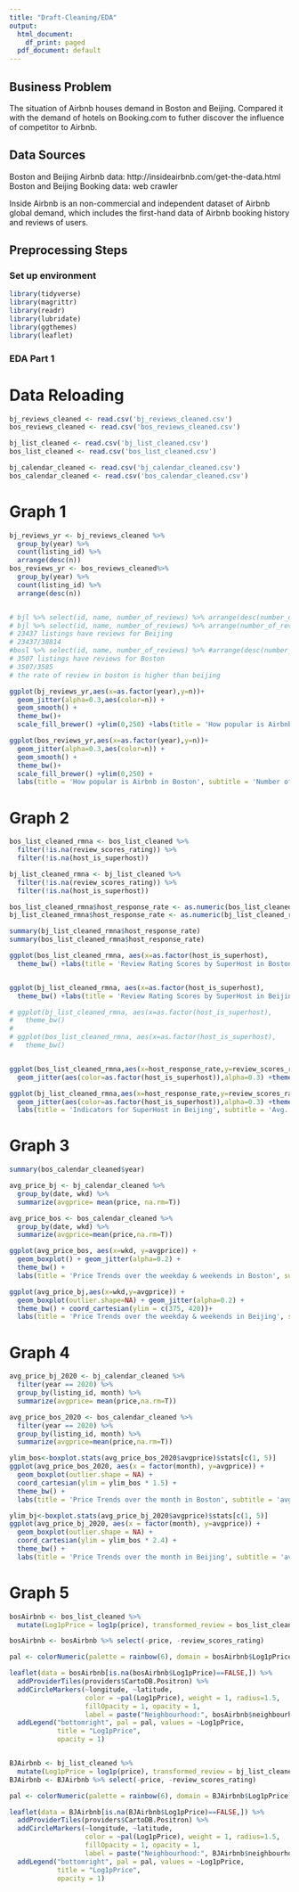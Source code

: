 ---
title: "Draft-Cleaning/EDA"
output:
  html_document:
    df_print: paged
  pdf_document: default
---
## Business Problem
The situation of Airbnb houses demand in Boston and Beijing. Compared it with the demand of hotels on Booking.com to futher discover the influence of competitor to Airbnb.

## Data Sources
Boston and Beijing Airbnb data: http://insideairbnb.com/get-the-data.html
Boston and Beijing Booking data: web crawler

Inside Airbnb is an non-commercial and independent dataset of Airbnb global demand, which includes the first-hand data of Airbnb booking history and reviews of users.

## Preprocessing Steps 
### Set up environment

```{r message=FALSE, warning=FALSE}
library(tidyverse)
library(magrittr)
library(readr)
library(lubridate)
library(ggthemes)
library(leaflet)
```


### EDA Part 1 

# Data Reloading
```{r message=FALSE, warning=FALSE}
bj_reviews_cleaned <- read.csv('bj_reviews_cleaned.csv')
bos_reviews_cleaned <- read.csv('bos_reviews_cleaned.csv')

```

```{r message=FALSE, warning=FALSE}
bj_list_cleaned <- read.csv('bj_list_cleaned.csv')
bos_list_cleaned <- read.csv('bos_list_cleaned.csv')
```

```{r message=FALSE, warning=FALSE}
bj_calendar_cleaned <- read.csv('bj_calendar_cleaned.csv')
bos_calendar_cleaned <- read.csv('bos_calendar_cleaned.csv')
```


# Graph 1
```{r}


bj_reviews_yr <- bj_reviews_cleaned %>%
  group_by(year) %>%  
  count(listing_id) %>% 
  arrange(desc(n)) 
bos_reviews_yr <- bos_reviews_cleaned%>% 
  group_by(year) %>% 
  count(listing_id) %>% 
  arrange(desc(n)) 


# bjl %>% select(id, name, number_of_reviews) %>% arrange(desc(number_of_reviews))
# bjl %>% select(id, name, number_of_reviews) %>% arrange(number_of_reviews)
# 23437 listings have reviews for Beijing
# 23437/38814
#bosl %>% select(id, name, number_of_reviews) %>% #arrange(desc(number_of_reviews))
# 3507 listings have reviews for Boston
# 3507/3585
# the rate of review in boston is higher than beijing 

ggplot(bj_reviews_yr,aes(x=as.factor(year),y=n))+
  geom_jitter(alpha=0.3,aes(color=n)) +
  geom_smooth() +
  theme_bw()+
  scale_fill_brewer() +ylim(0,250) +labs(title = 'How popular is Airbnb in Beijing', subtitle = 'Number of reviews received for a single listing over years',color='# of reviews') + xlab('Year') + ylab('The number of reviews')

ggplot(bos_reviews_yr,aes(x=as.factor(year),y=n))+
  geom_jitter(alpha=0.3,aes(color=n)) +
  geom_smooth() +
  theme_bw()+
  scale_fill_brewer() +ylim(0,250) +
  labs(title = 'How popular is Airbnb in Boston', subtitle = 'Number of reviews received for a single listing over years',color='# of reviews') +xlab('Year') + ylab('The number of reviews')


```

# Graph 2

```{r}

bos_list_cleaned_rmna <- bos_list_cleaned %>% 
  filter(!is.na(review_scores_rating)) %>% 
  filter(!is.na(host_is_superhost))

bj_list_cleaned_rmna <- bj_list_cleaned %>% 
  filter(!is.na(review_scores_rating)) %>% 
  filter(!is.na(host_is_superhost))

bos_list_cleaned_rmna$host_response_rate <- as.numeric(bos_list_cleaned_rmna$host_response_rate)
bj_list_cleaned_rmna$host_response_rate <- as.numeric(bj_list_cleaned_rmna$host_response_rate)

summary(bj_list_cleaned_rmna$host_response_rate)
summary(bos_list_cleaned_rmna$host_response_rate)

ggplot(bos_list_cleaned_rmna, aes(x=as.factor(host_is_superhost),                                                 y=review_scores_rating)) + geom_boxplot() +
  theme_bw() +labs(title = 'Review Rating Scores by SuperHost in Boston') + xlab('Super Host or Not') + ylab('Review Rating in 100 pts Scale')


ggplot(bj_list_cleaned_rmna, aes(x=as.factor(host_is_superhost),                                                 y=review_scores_rating)) + geom_boxplot() +
  theme_bw() +labs(title = 'Review Rating Scores by SuperHost in Beijing') + xlab('Super Host or Not') + ylab('Review Rating in 100 pts Scale')

# ggplot(bj_list_cleaned_rmna, aes(x=as.factor(host_is_superhost),                                                 y=host_response_rate)) + geom_boxplot() +
#   theme_bw()
# 
# ggplot(bos_list_cleaned_rmna, aes(x=as.factor(host_is_superhost),                                                 y=host_response_rate)) + geom_boxplot() +
#   theme_bw()


ggplot(bos_list_cleaned_rmna,aes(x=host_response_rate,y=review_scores_rating)) +
  geom_jitter(aes(color=as.factor(host_is_superhost)),alpha=0.3) +theme_bw() +labs(title = 'Indicators for SuperHost in Boston', subtitle = 'Avg. Rating by Response Rate', color = 'Is SuperHost') + xlab('Host Response Rate') + ylab('Review Rating in 100 pts Scale')

ggplot(bj_list_cleaned_rmna,aes(x=host_response_rate,y=review_scores_rating)) +
  geom_jitter(aes(color=as.factor(host_is_superhost)),alpha=0.3) +theme_bw() +
  labs(title = 'Indicators for SuperHost in Beijing', subtitle = 'Avg. Rating by Response Rate', color = 'Is SuperHost') + xlab('Host Response Rate') + ylab('Review Rating in 100 pts Scale')
```


# Graph 3
```{r}
summary(bos_calendar_cleaned$year)

avg_price_bj <- bj_calendar_cleaned %>% 
  group_by(date, wkd) %>% 
  summarize(avgprice= mean(price, na.rm=T))

avg_price_bos <- bos_calendar_cleaned %>% 
  group_by(date, wkd) %>% 
  summarize(avgprice=mean(price,na.rm=T))

ggplot(avg_price_bos, aes(x=wkd, y=avgprice)) + 
  geom_boxplot() + geom_jitter(alpha=0.2) + 
  theme_bw() + 
  labs(title = 'Price Trends over the weekday & weekends in Boston', subtitle = 'avgprice = Avg. price by day') +xlab('weekday & weekends')

ggplot(avg_price_bj,aes(x=wkd,y=avgprice)) + 
  geom_boxplot(outlier.shape=NA) + geom_jitter(alpha=0.2) +
  theme_bw() + coord_cartesian(ylim = c(375, 420))+
  labs(title = 'Price Trends over the weekday & weekends in Beijing', subtitle = 'avgprice = Avg. price by day') +xlab('weekday & weekends')
```

# Graph 4 

```{r}
avg_price_bj_2020 <- bj_calendar_cleaned %>% 
  filter(year == 2020) %>% 
  group_by(listing_id, month) %>% 
  summarize(avgprice= mean(price,na.rm=T))

avg_price_bos_2020 <- bos_calendar_cleaned %>% 
  filter(year == 2020) %>% 
  group_by(listing_id, month) %>% 
  summarize(avgprice=mean(price,na.rm=T))

ylim_bos<-boxplot.stats(avg_price_bos_2020$avgprice)$stats[c(1, 5)]
ggplot(avg_price_bos_2020, aes(x = factor(month), y=avgprice)) + 
  geom_boxplot(outlier.shape = NA) + 
  coord_cartesian(ylim = ylim_bos * 1.5) +
  theme_bw() + 
  labs(title = 'Price Trends over the month in Boston', subtitle = 'avgprice = Avg. price by listing') +xlab('Months') +ylab('average price')

ylim_bj<-boxplot.stats(avg_price_bj_2020$avgprice)$stats[c(1, 5)]
ggplot(avg_price_bj_2020, aes(x = factor(month), y=avgprice)) + 
  geom_boxplot(outlier.shape = NA) + 
  coord_cartesian(ylim = ylim_bos * 2.4) +
  theme_bw() + 
  labs(title = 'Price Trends over the month in Beijing', subtitle = 'avgprice = Avg. price by listing') + xlab('Months') +ylab('average price')
```


# Graph 5
```{r}
bosAirbnb <- bos_list_cleaned %>% 
  mutate(Log1pPrice = log1p(price), transformed_review = bos_list_cleaned$review_scores_rating^5)

bosAirbnb <- bosAirbnb %>% select(-price, -review_scores_rating)

pal <- colorNumeric(palette = rainbow(6), domain = bosAirbnb$Log1pPrice)

leaflet(data = bosAirbnb[is.na(bosAirbnb$Log1pPrice)==FALSE,]) %>%  
  addProviderTiles(providers$CartoDB.Positron) %>% 
  addCircleMarkers(~longitude, ~latitude, 
                   color = ~pal(Log1pPrice), weight = 1, radius=1.5, 
                   fillOpacity = 1, opacity = 1,
                   label = paste("Neighbourhood:", bosAirbnb$neighbourhood_cleansed)) %>% 
  addLegend("bottomright", pal = pal, values = ~Log1pPrice,
            title = "Log1pPrice",
            opacity = 1)


BJAirbnb <- bj_list_cleaned %>% 
  mutate(Log1pPrice = log1p(price), transformed_review = bj_list_cleaned$review_scores_rating^5)
BJAirbnb <- BJAirbnb %>% select(-price, -review_scores_rating)

pal <- colorNumeric(palette = rainbow(6), domain = BJAirbnb$Log1pPrice)

leaflet(data = BJAirbnb[is.na(BJAirbnb$Log1pPrice)==FALSE,]) %>%  
  addProviderTiles(providers$CartoDB.Positron) %>% 
  addCircleMarkers(~longitude, ~latitude, 
                   color = ~pal(Log1pPrice), weight = 1, radius=1.5, 
                   fillOpacity = 1, opacity = 1,
                   label = paste("Neighbourhood:", BJAirbnb$neighbourhood_cleansed)) %>% 
  addLegend("bottomright", pal = pal, values = ~Log1pPrice,
            title = "Log1pPrice",
            opacity = 1)



```

